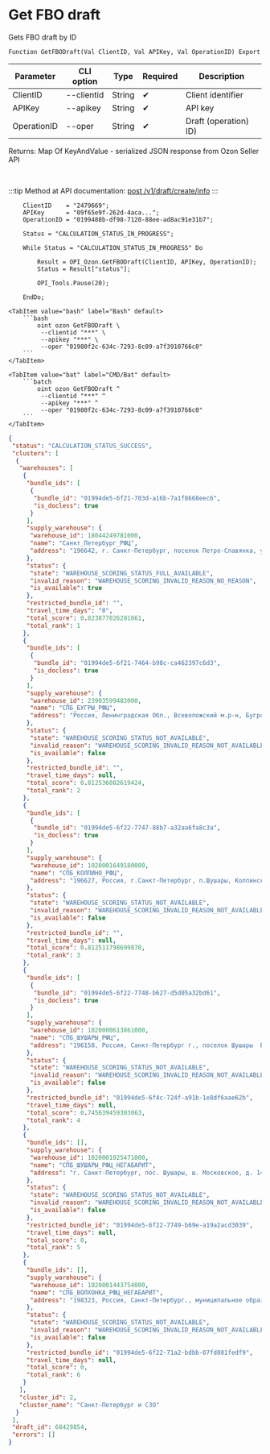 ﻿---
sidebar_position: 5
description: Get FBO draft and other functions to work with Ozon in the Open Integration Package, a free open-source integration library for 1C:Enterprise 8, OneScript and CLI
keywords: [1C, 1С, 1С:Enterprise, 1С:Enterprise 8.3, API, Integration, Services, Exchange, OneScript, CLI, Ozon]
---


# Get FBO draft
 Gets FBO draft by ID



`Function GetFBODraft(Val ClientID, Val APIKey, Val OperationID) Export`

  | Parameter | CLI option | Type | Required | Description |
  |-|-|-|-|-|
  | ClientID | --clientid | String | &#x2714; | Client identifier |
  | APIKey | --apikey | String | &#x2714; | API key |
  | OperationID | --oper | String | &#x2714; | Draft (operation) ID) |

  
  Returns:  Map Of KeyAndValue - serialized JSON response from Ozon Seller API

<br/>

:::tip
Method at API documentation: [post /v1/draft/create/info](https://docs.ozon.ru/api/seller/#operation/SupplyDraftAPI_DraftCreateInfo)
:::
<br/>


```bsl title="1C:Enterprise/OneScript code example"
    ClientID    = "2479669";
    APIKey      = "09f65e9f-262d-4aca...";
    OperationID = "0199488b-df98-7120-88ee-ad8ac91e31b7";

    Status = "CALCULATION_STATUS_IN_PROGRESS";

    While Status = "CALCULATION_STATUS_IN_PROGRESS" Do

        Result = OPI_Ozon.GetFBODraft(ClientID, APIKey, OperationID);
        Status = Result["status"];

        OPI_Tools.Pause(20);

    EndDo;
```
 

 <Tabs>
  
    <TabItem value="bash" label="Bash" default>
        ```bash
            oint ozon GetFBODraft \
             --clientid "***" \
             --apikey "***" \
             --oper "01980f2c-634c-7293-8c09-a7f3910766c0"
        ```
    </TabItem>
  
    <TabItem value="bat" label="CMD/Bat" default>
        ```batch
            oint ozon GetFBODraft ^
             --clientid "***" ^
             --apikey "***" ^
             --oper "01980f2c-634c-7293-8c09-a7f3910766c0"
        ```
    </TabItem>
</Tabs>


```json title="Result"
{
 "status": "CALCULATION_STATUS_SUCCESS",
 "clusters": [
  {
   "warehouses": [
    {
     "bundle_ids": [
      {
       "bundle_id": "01994de5-6f21-703d-a16b-7a1f8668eec6",
       "is_docless": true
      }
     ],
     "supply_warehouse": {
      "warehouse_id": 18044249781000,
      "name": "Санкт_Петербург_РФЦ",
      "address": "196642, г. Санкт-Петербург, поселок Петро-Славянка, ул.Софийская, 118 корпус 4 строение 1"
     },
     "status": {
      "state": "WAREHOUSE_SCORING_STATUS_FULL_AVAILABLE",
      "invalid_reason": "WAREHOUSE_SCORING_INVALID_REASON_NO_REASON",
      "is_available": true
     },
     "restricted_bundle_id": "",
     "travel_time_days": "0",
     "total_score": 0.823877026281061,
     "total_rank": 1
    },
    {
     "bundle_ids": [
      {
       "bundle_id": "01994de5-6f21-7464-b98c-ca462397c6d3",
       "is_docless": true
      }
     ],
     "supply_warehouse": {
      "warehouse_id": 23903599483000,
      "name": "СПБ_БУГРЫ_РФЦ",
      "address": "Россия, Ленинградская Обл., Всеволожский м.р-н, Бугровское С.П., Бугры Массив тер., Шоссейная ул., зд. 50, к. 1."
     },
     "status": {
      "state": "WAREHOUSE_SCORING_STATUS_NOT_AVAILABLE",
      "invalid_reason": "WAREHOUSE_SCORING_INVALID_REASON_NOT_AVAILABLE_RANK",
      "is_available": false
     },
     "restricted_bundle_id": "",
     "travel_time_days": null,
     "total_score": 0.812536082619424,
     "total_rank": 2
    },
    {
     "bundle_ids": [
      {
       "bundle_id": "01994de5-6f22-7747-88b7-a32aa6fa8c3a",
       "is_docless": true
      }
     ],
     "supply_warehouse": {
      "warehouse_id": 1020001649180000,
      "name": "СПБ_КОЛПИНО_РФЦ",
      "address": "196627, Россия, г.Санкт-Петербург, п.Шушары, Колпинское шоссе, д.135, к.2, стр.1"
     },
     "status": {
      "state": "WAREHOUSE_SCORING_STATUS_NOT_AVAILABLE",
      "invalid_reason": "WAREHOUSE_SCORING_INVALID_REASON_NOT_AVAILABLE_RANK",
      "is_available": false
     },
     "restricted_bundle_id": "",
     "travel_time_days": null,
     "total_score": 0.812511798699878,
     "total_rank": 3
    },
    {
     "bundle_ids": [
      {
       "bundle_id": "01994de5-6f22-7748-b627-d5d05a32bd61",
       "is_docless": true
      }
     ],
     "supply_warehouse": {
      "warehouse_id": 1020000613861000,
      "name": "СПБ_ШУШАРЫ_РФЦ",
      "address": "196158, Россия, Санкт-Петербург г., поселок Шушары  Вн.Тер.Г., Московское ш., д. 143, стр. 1"
     },
     "status": {
      "state": "WAREHOUSE_SCORING_STATUS_NOT_AVAILABLE",
      "invalid_reason": "WAREHOUSE_SCORING_INVALID_REASON_NOT_AVAILABLE_RANK",
      "is_available": false
     },
     "restricted_bundle_id": "01994de5-6f4c-724f-a91b-1e8df6aae62b",
     "travel_time_days": null,
     "total_score": 0.745639459303063,
     "total_rank": 4
    },
    {
     "bundle_ids": [],
     "supply_warehouse": {
      "warehouse_id": 1020001025471000,
      "name": "СПБ_ШУШАРЫ_РФЦ_НЕГАБАРИТ",
      "address": "г. Санкт-Петербург, пос. Шушары, ш. Московское, д. 141, корп. 2, стр. 1"
     },
     "status": {
      "state": "WAREHOUSE_SCORING_STATUS_NOT_AVAILABLE",
      "invalid_reason": "WAREHOUSE_SCORING_INVALID_REASON_NOT_AVAILABLE_MATRIX",
      "is_available": false
     },
     "restricted_bundle_id": "01994de5-6f22-7749-b69e-a19a2acd3039",
     "travel_time_days": null,
     "total_score": 0,
     "total_rank": 5
    },
    {
     "bundle_ids": [],
     "supply_warehouse": {
      "warehouse_id": 1020001443754000,
      "name": "СПБ_ВОЛХОНКА_РФЦ_НЕГАБАРИТ",
      "address": "198323, Россия, Санкт-Петербург., муниципальное образование города федерального значения Санкт-Петербурга муниципальный округ Горелово, Волхонское шоссе, дом 108, строение 5"
     },
     "status": {
      "state": "WAREHOUSE_SCORING_STATUS_NOT_AVAILABLE",
      "invalid_reason": "WAREHOUSE_SCORING_INVALID_REASON_NOT_AVAILABLE_MATRIX",
      "is_available": false
     },
     "restricted_bundle_id": "01994de5-6f22-71a2-bdbb-07fd081fedf9",
     "travel_time_days": null,
     "total_score": 0,
     "total_rank": 6
    }
   ],
   "cluster_id": 2,
   "cluster_name": "Санкт-Петербург и СЗО"
  }
 ],
 "draft_id": 68429854,
 "errors": []
}
```
